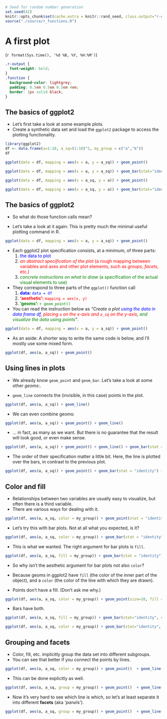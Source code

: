 ```r
# Seed for random number generation
set.seed(42)
knitr::opts_chunk$set(cache.extra = knitr::rand_seed, class.output="r-output", fig.height = 3)
source("./source/r_functions.R")
```

# A first plot
(`r format(Sys.time(), '%d %B, %Y, %H:%M')`)

```css
.r-output {
  font-weight: bold;
}
.function {
  background-color: lightgrey;
  padding: 0.5em 0.5em 0.5em 4em;
  border: 1px solid black;
}
```



## The basics of ggplot2

- Let's first take a look at some example plots.
- Create a synthetic data set and load the `ggplot2` package to access the plotting functionality.
```r
library(ggplot2)
df <- data.frame(a=1:10, a_sq=(1:10)^2, my_group = c("a","b"))
df
```

```r
ggplot(data = df, mapping = aes(x = a, y = a_sq)) + geom_point()
```
```r
ggplot(data = df, mapping = aes(x = a, y = a_sq)) + geom_bar(stat="identity")
```
```r
ggplot(data = df, mapping = aes(x = a_sq, y = a)) + geom_point()
```
```r
ggplot(data = df, mapping = aes(x = a_sq, y = a)) + geom_bar(stat="identity")
```

## The basics of ggplot2
- So what do those function calls mean?

- Let's take a look at it again: This is pretty much the minimal useful plotting command in R.
```r
ggplot(data = df, mapping = aes(x = a, y = a_sq)) + geom_point()
```

- Each ggplot2 plot specification consists, at a minimum, of three parts:
  1. <span style="color:blue">the data to plot</span>
  2. <span style="color:red">*an abstract specification of the plot* (a rough mapping between variables and axes and other plot elements, such as *groups*, *facets*, etc.)</span>
  3. <span style="color:green">*concrete instructions on what to draw* (a specification of the actual visual elements to use)</span>

- They correspond to three parts of the `ggplot()` function call 
  1. <span style="color:blue">**data:** `data = df`</span>
  2. <span style="color:red">**'aesthetic':** `mapping = aes(x, y)`</span> 
  3. <span style="color:green">**'geoms':** `+ geom_point()`</span>

- You can read the instruction below as *"Create a plot <span style="color:blue">using the data in data frame df</span>, <span style="color:red">placing `a` on the x-axis and `a_sq` on the y-axis</span>, <span style="color:green">and visualize the data using points</span>"*.
```r
ggplot(data = df, mapping = aes(x = a, y = a_sq)) + geom_point()
```
- As an aside: A shorter way to write the same code is below, and I'll mostly use some mixed form.
```r
ggplot(df, aes(a, a_sq)) + geom_point()
```


## Using lines in plots

- We already know `geom_point` and `geom_bar`. Let's take a look at some other *geoms*:.

- `geom_line` connects the (invisible, in this case) points in the plot.
```r
ggplot(df, aes(a, a_sq)) + geom_line()
```

- We can even combine geoms:
```r
ggplot(df, aes(a, a_sq)) + geom_point() + geom_line()
```

- ... in fact, as many as we want. But there is no guarantee that the result will look good, or even make sense.
```r
ggplot(df, aes(a, a_sq)) + geom_point() + geom_line() + geom_bar(stat = "identity")
```

- The order of their specification matter a little bit. Here, the line is plotted over the bars, in contrast to the previous plot.
```r
ggplot(df, aes(a, a_sq)) + geom_point() + geom_bar(stat = "identity") + geom_line()
```


## Color and fill
- Relationships between two variables are usually easy to visualize, but often there is a third variable.
- There are various ways for dealing with it.

```r
ggplot(df, aes(a, a_sq, color = my_group)) + geom_point(stat = "identity")
```

- Let's try this with bar plots. Not at all what you expected, is it? 

```r
ggplot(df, aes(a, a_sq, color = my_group)) + geom_bar(stat = "identity")
```

- This is what we wanted. The right argument for bar plots is `fill`.
```r
ggplot(df, aes(a, a_sq, fill = my_group)) + geom_bar(stat = "identity")
```


- So why isn't the aesthetic argument for bar plots not also `color`?
- Because geoms in ggplot2 have `fill` (the color of the inner part of the object), and a `color` (the color of the line with which they are drawn).

- Points don't have a fill. (Don't ask me why.)

```r
ggplot(df, aes(a, a_sq, color = my_group)) + geom_point(size=10, fill = "black")
```

- Bars have both.

```r
ggplot(df, aes(a, a_sq, fill = my_group)) + geom_bar(stat="identity", color = "black")
```
```r
ggplot(df, aes(a, a_sq, color = my_group)) + geom_bar(stat="identity", fill = "black")
```

## Grouping and facets

- Color, fill, etc. implicitly group the data set into different subgroups.
- You can see that better if you connect the points by lines.
```r
ggplot(df, aes(a, a_sq, color = my_group)) + geom_point()  + geom_line()
```

- This can be done explicitly as well.
```r
ggplot(df, aes(a, a_sq, group = my_group)) + geom_point()  + geom_line()
```

- Now it's very hard to see which line is which, so let's at least separate it into different **facets** (aka *'panels'*). 
```r
ggplot(df, aes(a, a_sq, group = my_group)) + geom_point()  + geom_line() + facet_wrap(~my_group)
```


<!-- - error bars? -->
<!-- - scales -->
